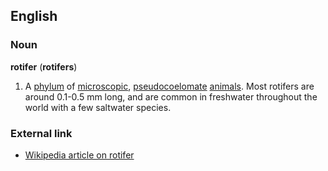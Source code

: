 ==English==

===Noun===
'''rotifer''' ('''rotifers''')
#A [[phylum]] of [[microscopic]], [[pseudocoelomate]] [[animals]].  Most rotifers are around 0.1-0.5 mm long, and are common in freshwater throughout the world with a few saltwater species.

===External link===
*[[w:rotifer|Wikipedia article on rotifer]]